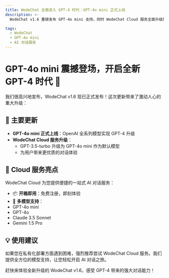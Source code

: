 ```yaml
---
title: WodeChat 全面进入 GPT-4 时代：GPT-4o mini 正式上线
description: >-
  WodeChat v1.6 重磅发布 GPT-4o mini 支持，同时 WodeChat Cloud 服务全面升级默认模型，为用户带来更强大的 AI 对话体验。

tags:
  - WodeChat
  - GPT-4o mini
  - AI 对话服务
---
```


# GPT-4o mini 震撼登场，开启全新 GPT-4 时代 🚀

我们很高兴地宣布，WodeChat v1.6 现已正式发布！这次更新带来了激动人心的重大升级：

## 🌟 主要更新

- **GPT-4o mini 正式上线**：OpenAI 全系列模型实现 GPT-4 升级
- **WodeChat Cloud 服务升级**：
  - GPT-3.5-turbo 升级为 GPT-4o mini 作为默认模型
  - 为用户带来更优质的对话体验

## 🎯 Cloud 服务亮点

WodeChat Cloud 为您提供便捷的一站式 AI 对话服务：

- 📦 **开箱即用**：免费注册，即刻体验
- 🤖 **多模型支持**：
- GPT-4o mini
- GPT-4o
- Claude 3.5 Sonnet
- Gemini 1.5 Pro

## 💡 使用建议

如果您在私有化部署方面遇到困难，强烈推荐尝试 WodeChat Cloud 服务。我们提供全方位的模型支持，让您轻松开启 AI 对话之旅。

赶快来体验全新升级的 WodeChat v1.6，感受 GPT-4 带来的强大对话能力！
